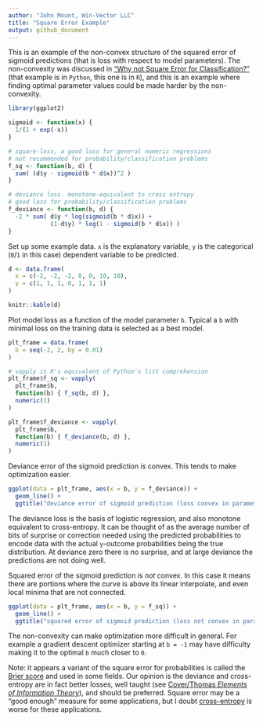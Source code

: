 ```yaml
---
author: "John Mount, Win-Vector LLC"
title: "Square Error Example"
output: github_document
---
```


This is an example of the non-convex structure of the squared error of sigmoid predictions (that is loss with respect to model parameters). The non-convexity was discussed in ["Why not Square Error for Classification?"](https://github.com/WinVector/Examples/blob/main/WhyNotSquareError/why_deviance.ipynb)  (that example is in `Python`, this one is in `R`), and this is an example where finding optimal parameter values could be made harder by the non-convexity.

```r
library(ggplot2)
```

```r
sigmoid <- function(x) {
  1/(1 + exp(-x))
}

# square-loss, a good loss for general numeric regressions
# not recommended for probability/classification problems
f_sq <- function(b, d) {
  sum( (d$y - sigmoid(b * d$x))^2 )
}

# deviance loss. monotone-equivalent to cross entropy
# good loss for probability/classification problems
f_deviance <- function(b, d) {
  -2 * sum( d$y * log(sigmoid(b * d$x)) + 
            (1-d$y) * log(1 - sigmoid(b * d$x)) )
}
```

Set up some example data. `x` is the explanatory variable, `y` is the categorical (`0`/`1` in this case) dependent variable to be predicted.

```r
d <- data.frame(
  x = c(-2, -2, -2, 0, 0, 10, 10),
  y = c(1, 1, 1, 0, 1, 1, 1)
)

knitr::kable(d)
```

Plot model loss as a function of the model parameter `b`. Typical a `b` with minimal loss on the training data is selected as a best model.

```r
plt_frame = data.frame(
  b = seq(-2, 2, by = 0.01)
)

# vapply is R's equivalent of Python's list comprehension
plt_frame$f_sq <- vapply(
  plt_frame$b,
  function(b) { f_sq(b, d) },
  numeric(1)
)

plt_frame$f_deviance <- vapply(
  plt_frame$b,
  function(b) { f_deviance(b, d) },
  numeric(1)
)
```

Deviance error of the sigmoid prediction *is* convex. This tends to make optimization easier.

```r
ggplot(data = plt_frame, aes(x = b, y = f_deviance)) + 
  geom_line() +
  ggtitle("deviance error of sigmoid prediction (loss convex in parameter)")
```


The deviance loss is the basis of logistic regression, and also monotone equivalent to cross-entropy. It can be thought of as the average number of bits of surprise or correction needed using the predicted probabilities to encode data with the actual `y`-outcome probabilities being the true distribution.  At deviance zero there is no surprise, and at large deviance the predictions are not doing well.


Squared error of the sigmoid prediction is *not* convex. In this case it means
there are portions where the curve is above its linear interpolate, and even
local minima that are not connected.

```r
ggplot(data = plt_frame, aes(x = b, y = f_sq)) + 
  geom_line() +
  ggtitle("squared error of sigmoid prediction (loss not convex in parameter)")
```

The non-convexity can make optimization more difficult in general. For example a gradient descent optimizer starting at `b = -1` may have difficulty making it to the optimal `b` much closer to `0`.

Note: it appears a variant of the square error for probabilities is called the [Brier score](https://en.wikipedia.org/wiki/Brier_score) and used in some fields. Our opinion is the deviance and cross-entropy are in fact better losses, well taught (see [Cover/Thomas *Elements of Information Theory*](http://staff.ustc.edu.cn/~cgong821/Wiley.Interscience.Elements.of.Information.Theory.Jul.2006.eBook-DDU.pdf)), and should be preferred. Square error may be a "good enough" measure for some applications, but I doubt [cross-entropy](https://en.wikipedia.org/wiki/Cross_entropy) is worse for these applications.


